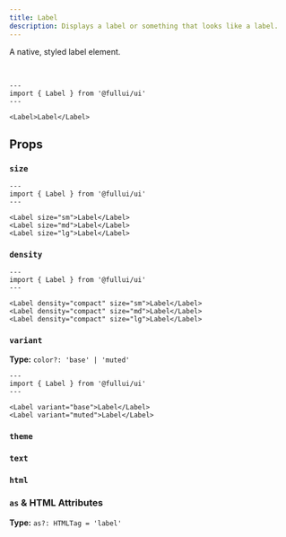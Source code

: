 ```yaml
---
title: Label
description: Displays a label or something that looks like a label.
---
```



A native, styled label element.

<br />

```astro live
---
import { Label } from '@fullui/ui'
---

<Label>Label</Label>
```

## Props

### `size`

<SizeProp />

```astro live
---
import { Label } from '@fullui/ui'
---

<Label size="sm">Label</Label>
<Label size="md">Label</Label>
<Label size="lg">Label</Label>
```

### `density`

<DensityProp />

```astro live
---
import { Label } from '@fullui/ui'
---

<Label density="compact" size="sm">Label</Label>
<Label density="compact" size="md">Label</Label>
<Label density="compact" size="lg">Label</Label>
```

### `variant`

**Type:** `color?: 'base' | 'muted'`

<VariantProp />

```astro live
---
import { Label } from '@fullui/ui'
---

<Label variant="base">Label</Label>
<Label variant="muted">Label</Label>
```

### `theme`

<ThemeProp />

### `text`

<TextProp />

### `html`

<HtmlProp />

### `as` & HTML Attributes

**Type:** `as?: HTMLTag = 'label'`

<AsProp />
